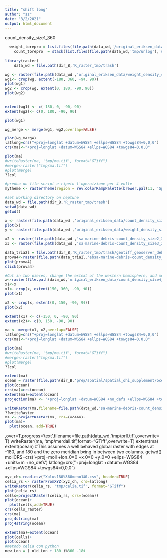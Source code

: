 ```yaml
---
title: "shift long"
author: "sz"
date: "3/2/2021"
output: html_document
---
```


count_density_size1_360
```r
  weight_torepro = list.files(file.path(data_wd,'/original_eriksen_data'),'weight_*',full.names=T)
    count_torepro  = stack(list.files(file.path(data_wd,'tmp/unlog'),'unlog_*',full.names=T))
    
library(raster)
    data_wd = file.path(dir_B,'R_raster_tmp/trash')

wg <- raster(file.path(data_wd ,'original_eriksen_data/weight_density_size1_360.tif'))
wg1<- crop(wg, extent(-180, 360, -90, 90))
plot(wg1)    
wg2 <- crop(wg, extent(0, 180, -90, 90))   
plot(wg2)
    

extent(wg1) <- c(-180, 0, -90, 90)
extent(wg2)<- c(0, 180, -90, 90)

plot(wg1)

wg_merge <- merge(wg1, wg2,overlap=FALSE)

plot(wg_merge)
latlong=crs("+proj=longlat +datum=WGS84 +ellps=WGS84 +towgs84=0,0,0")
crs(ma)<-"+proj=longlat +datum=WGS84 +ellps=WGS84 +towgs84=0,0,0"

plot(ma)
#writeRaster(ma, 'tmp/ma.tif', format="GTiff")
#merge<-raster("tmp/ma.tif")
#plot(merge)
??col
```


```r
#predno un file script e ripeto l'operaizione per 4 volte
mytheme <- rasterTheme(region = rev(colorRampPalette(brewer.pal(11, 'Spectral'))(255)))

#set working directory on neptune
data_wd = file.path(dir_B,'R_raster_tmp/trash')
setwd(data_wd)
getwd()

x <- raster(file.path(data_wd ,'original_eriksen_data/count_density_size1_360.tif'))
plot(x)
y <- raster(file.path(data_wd ,'original_eriksen_data/weight_density_size1_360.tif'))

x2 <- raster(file.path(data_wd ,'sa-marine-debris-count_density_size2_360.tif'))
x3 <- raster(file.path(data_wd ,'sa-marine-debris-count_density_size3_360.tif'))
```
```r
data_tria2l = file.path(dir_B,'R_raster_tmp/trash/geotiff_geoserver_debris')
prova4<-raster(file.path(data_tria2l,'ebsa-marine-debris-count_density_size4_360.tif'))
plot(prova4)
click(prova4)

```

```r
#Cut in two pieces, change the extent of the western hemisphere, and merge again.
x<-raster(file.path(data_wd,'original_eriksen_data/count_density_size4_360.tif'))
x1<-x
x1<- crop(x, extent(150, 360, -90, 90))
plot(x1)
```



```r
x2 <- crop(x, extent(0, 150, -90, 90))   
plot(x2)
```


```r


extent(x1) <- c(-150, 0, -90, 90)
extent(x2)<- c(0, 150, -90, 90)

ma <- merge(x1, x2,overlap=FALSE)
latlong=crs("+proj=longlat +datum=WGS84 +ellps=WGS84 +towgs84=0,0,0")
crs(ma)<-"+proj=longlat +datum=WGS84 +ellps=WGS84 +towgs84=0,0,0"

plot(ma)
#writeRaster(ma, 'tmp/ma.tif', format="GTiff")
#merge<-raster("tmp/ma.tif")
#plot(merge)
??col
```




```r
extent(ma)
ocean = raster(file.path(dir_B,'prep/spatial/spatial_ohi_supplement/ocean.tif'))
plot(ocean)
crs(ma)=crs(ocean)
extent(ma)=extent(ocean)
projection(ma) <- "+proj=longlat +datum=WGS84 +no_defs +ellps=WGS84 +towgs84=0,0,0"  

writeRaster(ma,filename=file.path(data_wd,"sa-marine-debris-count_density_size4_360.tif"), format="GTiff",overwrite=TRUE)
??writeRaster
ma <- projectRaster(ma, crs=(ocean))
plot(ma)+
  plot(ocean, add=TRUE)
```


,over=T,progress='text',filename=file.path(data_wd,'tmp/prll.tif'),overwrite=T)
writeRaster(ma, 'tmp/merdall.tif',format="GTiff",overwrite=T)
extent(ma)
extent(ocean)
#This assumes a well behaved global raster with edges at -180, and 180 and the zero meridian being in between two columns.
getwd()
mollCRS=crs('+proj=moll +lon_0=0 +x_0=0 +y_0=0 +ellps=WGS84 +units=m +no_defs')
latlong=crs("+proj=longlat +datum=WGS84 +ellps=WGS84 +towgs84=0,0,0")

```r
xyz_ch<-read.csv("Xplus180%360meno180.csv", header=TRUE)
celia_rs <- rasterFromXYZ(xyz_ch, crs=latlong)
writeRaster(celia_rs, 'tmp/celia.tif', format="GTiff")
plot(celia_rs)
cells=projectRaster(celia_rs, crs=(ocean))
plot(ocean)+
  plot(cells,add=TRUE)
crs(cells_raster)
crs(ma)
proj4string(ma)
proj4string(ocean)

extent(ma)=extent(ocean)
plot(cells)+
plot(ocean)
#metodo celia con python
new_Lon = ( old_Lon + 180 )%360 -180
```

